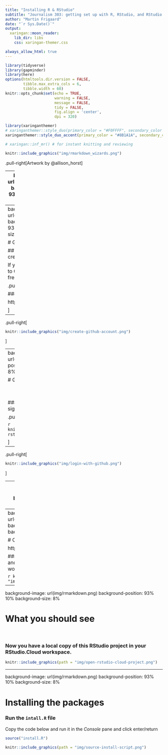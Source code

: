 ```yaml
---
title: "Installing R & RStudio"
subtitle: "Journalism 303: getting set up with R, RStudio, and RStudio Cloud"
author: "Martin Frigaard"
date: "`r Sys.Date()`"
output:
  xaringan::moon_reader:
    lib_dir: libs
    css: xaringan-themer.css

always_allow_html: true
---
```


```r
library(tidyverse)
library(gapminder)
library(here)
options(htmltools.dir.version = FALSE,
        tibble.max_extra_cols = 6,
        tibble.width = 60)
knitr::opts_chunk$set(echo = TRUE,
                      warning = FALSE,
                      message = FALSE,
                      tidy = FALSE,
                      fig.align = 'center',
                      dpi = 320)
```

```r
library(xaringanthemer)
# xaringanthemer::style_duo(primary_color = "#F0FFFF", secondary_color = "#CD0000")
xaringanthemer::style_duo_accent(primary_color = "#8B1A1A", secondary_color = "#BABABA")
```

```r
# xaringan::inf_mr() # for instant knitting and reviewing
```

```r
knitr::include_graphics("img/rmarkdown_wizards.png")
```

.pull-right[Artwork by @allison_horst]


---
background-image: url(img/rmarkdown.png)
background-position: 93% 10%
background-size: 8%

# Materials

### Link to slides:



### Link to exercises:



---
background-image: url(img/rmarkdown.png)
background-position: 93% 10%
background-size: 8%

# Getting set up

## Make sure you've created a Github account

If you haven't, head over to Github and create a free account.

.pull-left[

#### *Follow this link:*

https://github.com/join

]

--

.pull-right[

```r
knitr::include_graphics("img/create-github-account.png")
```

]

---
background-image: url(img/rmarkdown.png)
background-position: 93% 10%
background-size: 8%

# Getting RStudio.Cloud Set Up

<br><br>

### Head over to RStudio.Cloud and sign in with your Github account

.pull-left[

```r
knitr::include_graphics("img/welcome-rstudio-cloud.png")
```

]

--

.pull-right[

```r
knitr::include_graphics("img/login-with-github.png")
```

]

---
background-image: url(img/rmarkdown.png)
background-position: 93% 10%
background-size: 8%

# The RStudio.Cloud Workspace

### *This is where your new projects will show up!*

```r
knitr::include_graphics(path = "img/new-rstudio-cloud-env.png")
```


---
background-image: url(img/rmarkdown.png)
background-position: 93% 10%
background-size: 8%

# Click on the link below:

https://rstudio.cloud/project/1859537

### Click *Save a Permanent Copy* and create a personal copy in your workspace

```r
knitr::include_graphics(path = "img/save-rstudio-cloud-copy.png")
```


---
background-image: url(img/rmarkdown.png)
background-position: 93% 10%
background-size: 8%

# What you should see

<br>

### Now you have a local copy of this RStudio project in your RStudio.Cloud workspace.

```r
knitr::include_graphics(path = "img/open-rstudio-cloud-project.png")
```

---
background-image: url(img/rmarkdown.png)
background-position: 93% 10%
background-size: 8%

# Installing the packages

### Run the `intall.R` file

Copy the code below and run it in the *Console* pane and click enter/return

```r
source("install.R")
```


```r
knitr::include_graphics(path = "img/source-install-script.png")
```
